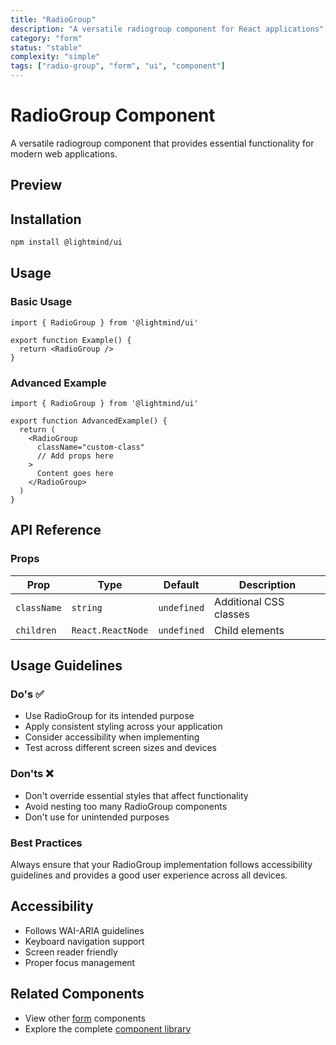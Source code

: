 ```yaml
---
title: "RadioGroup"
description: "A versatile radiogroup component for React applications"
category: "form"
status: "stable"
complexity: "simple"
tags: ["radio-group", "form", "ui", "component"]
---
```



# RadioGroup Component

A versatile radiogroup component that provides essential functionality for modern web applications.

## Preview

<div className="space-y-6">
  <RadioGroupDemo />
</div>

## Installation

```bash
npm install @lightmind/ui
```

## Usage

### Basic Usage

```tsx
import { RadioGroup } from '@lightmind/ui'

export function Example() {
  return <RadioGroup />
}
```

### Advanced Example

```tsx
import { RadioGroup } from '@lightmind/ui'

export function AdvancedExample() {
  return (
    <RadioGroup
      className="custom-class"
      // Add props here
    >
      Content goes here
    </RadioGroup>
  )
}
```

## API Reference

### Props

| Prop | Type | Default | Description |
|------|------|---------|-------------|
| `className` | `string` | `undefined` | Additional CSS classes |
| `children` | `React.ReactNode` | `undefined` | Child elements |

## Usage Guidelines

### Do's ✅

- Use RadioGroup for its intended purpose
- Apply consistent styling across your application
- Consider accessibility when implementing
- Test across different screen sizes and devices

### Don'ts ❌

- Don't override essential styles that affect functionality
- Avoid nesting too many RadioGroup components
- Don't use for unintended purposes

### Best Practices

Always ensure that your RadioGroup implementation follows accessibility guidelines and provides a good user experience across all devices.

## Accessibility

- Follows WAI-ARIA guidelines
- Keyboard navigation support
- Screen reader friendly
- Proper focus management

## Related Components

- View other [form](/category/form) components
- Explore the complete [component library](/search)

